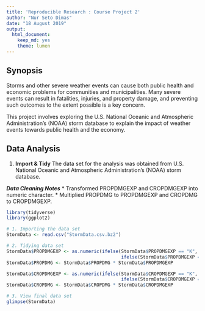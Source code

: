 ---
title: 'Reproducible Research : Course Project 2'
author: "Nur Seto Dimas"
date: "18 August 2019"
output: 
  html_document: 
    keep_md: yes
    theme: lumen
---

## Synopsis
Storms and other severe weather events can cause both public health and economic problems for communities and municipalities. Many severe events can result in fatalities, injuries, and property damage, and preventing such outcomes to the extent possible is a key concern.

This project involves exploring the U.S. National Oceanic and Atmospheric Administration's (NOAA) storm database to explain the impact of  weather events towards public health and the economy.

## Data Analysis
1. **Import & Tidy**
The data set for the analysis was obtained from U.S. National Oceanic and Atmospheric Administration's (NOAA) storm database.

***Data Cleaning Notes***
* Transformed PROPDMGEXP and CROPDMGEXP into numeric character.
* Multiplied PROPDMG to PROPDMGEXP and CROPDMG to CROPDMGEXP.

```{r echo=TRUE, message=FALSE, warning=FALSE}
library(tidyverse)
library(ggplot2)

# 1. Importing the data set
StormData <- read.csv("StormData.csv.bz2")

# 2. Tidying data set
StormData$PROPDMGEXP <- as.numeric(ifelse(StormData$PROPDMGEXP == "K", 1000, 
                                          ifelse(StormData$PROPDMGEXP == "M", 1000000, 1000000000)))
StormData$PROPDMG <- StormData$PROPDMG * StormData$PROPDMGEXP

StormData$CROPDMGEXP <- as.numeric(ifelse(StormData$CROPDMGEXP == "K", 1000, 
                                          ifelse(StormData$CROPDMGEXP == "M", 1000000, 1000000000)))
StormData$CROPDMG <- StormData$CROPDMG * StormData$CROPDMGEXP

# 3. View final data set
glimpse(StormData)
```

